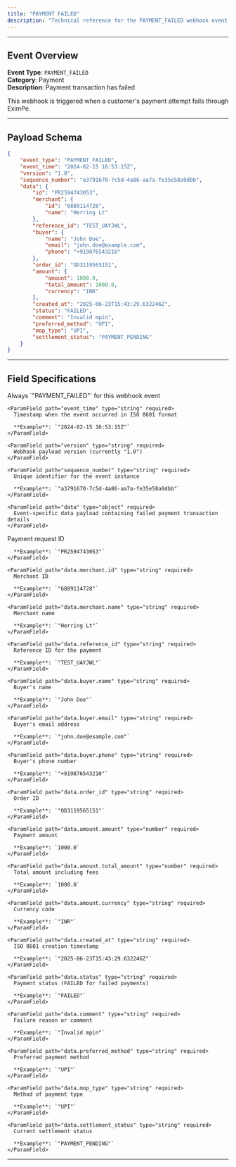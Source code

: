```yaml
---
title: "PAYMENT FAILED"
description: "Technical reference for the PAYMENT_FAILED webhook event, including payload schema, field specifications, and implementation details."
---
```


---

## Event Overview

**Event Type**: `PAYMENT_FAILED`  
**Category**: Payment  
**Description**: Payment transaction has failed

This webhook is triggered when a customer's payment attempt fails through EximPe.

---

## Payload Schema

<CodeGroup>

```json Example Payload
{
    "event_type": "PAYMENT_FAILED",
    "event_time": "2024-02-15 16:53:15Z",
    "version": "1.0",
    "sequence_number": "a3791670-7c5d-4a86-aa7a-fe35e58a9dbb",
    "data": {
        "id": "PR2594743053",
        "merchant": {
            "id": "6889114728",
            "name": "Herring Lt"
        },
        "reference_id": "TEST_UAYJWL",
        "buyer": {
            "name": "John Doe",
            "email": "john.doe@example.com",
            "phone": "+919876543210"
        },
        "order_id": "OD3119565151",
        "amount": {
            "amount": 1000.0,
            "total_amount": 1000.0,
            "currency": "INR"
        },
        "created_at": "2025-06-23T15:43:29.632246Z",
        "status": "FAILED",
        "comment": "Invalid mpin",
        "preferred_method": "UPI",
        "mop_type": "UPI",
        "settlement_status": "PAYMENT_PENDING"
    }
}
```

</CodeGroup>

---

## Field Specifications

<Tabs>
  <Tab title="Root Level Fields">
    <ParamField path="event_type" type="string" required>
      Always `"PAYMENT_FAILED"` for this webhook event
    </ParamField>

    <ParamField path="event_time" type="string" required>
      Timestamp when the event occurred in ISO 8601 format
      
      **Example**: `"2024-02-15 16:53:15Z"`
    </ParamField>

    <ParamField path="version" type="string" required>
      Webhook payload version (currently "1.0")
    </ParamField>

    <ParamField path="sequence_number" type="string" required>
      Unique identifier for the event instance
      
      **Example**: `"a3791670-7c5d-4a86-aa7a-fe35e58a9dbb"`
    </ParamField>

    <ParamField path="data" type="object" required>
      Event-specific data payload containing failed payment transaction details
    </ParamField>
  </Tab>

  <Tab title="Data Object Fields">
    <ParamField path="data.id" type="string" required>
      Payment request ID
      
      **Example**: `"PR2594743053"`
    </ParamField>

    <ParamField path="data.merchant.id" type="string" required>
      Merchant ID
      
      **Example**: `"6889114728"`
    </ParamField>

    <ParamField path="data.merchant.name" type="string" required>
      Merchant name
      
      **Example**: `"Herring Lt"`
    </ParamField>

    <ParamField path="data.reference_id" type="string" required>
      Reference ID for the payment
      
      **Example**: `"TEST_UAYJWL"`
    </ParamField>

    <ParamField path="data.buyer.name" type="string" required>
      Buyer's name
      
      **Example**: `"John Doe"`
    </ParamField>

    <ParamField path="data.buyer.email" type="string" required>
      Buyer's email address
      
      **Example**: `"john.doe@example.com"`
    </ParamField>

    <ParamField path="data.buyer.phone" type="string" required>
      Buyer's phone number
      
      **Example**: `"+919876543210"`
    </ParamField>

    <ParamField path="data.order_id" type="string" required>
      Order ID
      
      **Example**: `"OD3119565151"`
    </ParamField>

    <ParamField path="data.amount.amount" type="number" required>
      Payment amount
      
      **Example**: `1000.0`
    </ParamField>

    <ParamField path="data.amount.total_amount" type="number" required>
      Total amount including fees
      
      **Example**: `1000.0`
    </ParamField>

    <ParamField path="data.amount.currency" type="string" required>
      Currency code
      
      **Example**: `"INR"`
    </ParamField>

    <ParamField path="data.created_at" type="string" required>
      ISO 8601 creation timestamp
      
      **Example**: `"2025-06-23T15:43:29.632246Z"`
    </ParamField>

    <ParamField path="data.status" type="string" required>
      Payment status (FAILED for failed payments)
      
      **Example**: `"FAILED"`
    </ParamField>

    <ParamField path="data.comment" type="string" required>
      Failure reason or comment
      
      **Example**: `"Invalid mpin"`
    </ParamField>

    <ParamField path="data.preferred_method" type="string" required>
      Preferred payment method
      
      **Example**: `"UPI"`
    </ParamField>

    <ParamField path="data.mop_type" type="string" required>
      Method of payment type
      
      **Example**: `"UPI"`
    </ParamField>

    <ParamField path="data.settlement_status" type="string" required>
      Current settlement status
      
      **Example**: `"PAYMENT_PENDING"`
    </ParamField>
  </Tab>
</Tabs>

---